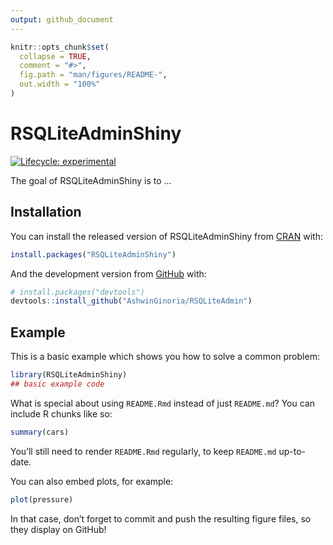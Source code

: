 ```yaml
---
output: github_document
---
```


<!-- README.md is generated from README.Rmd. Please edit that file -->

```r
knitr::opts_chunk$set(
  collapse = TRUE,
  comment = "#>",
  fig.path = "man/figures/README-",
  out.width = "100%"
)
```

# RSQLiteAdminShiny

<!-- badges: start -->
[![Lifecycle: experimental](https://img.shields.io/badge/lifecycle-experimental-orange.svg)](https://www.tidyverse.org/lifecycle/#experimental)
<!-- badges: end -->

The goal of RSQLiteAdminShiny is to ...

## Installation

You can install the released version of RSQLiteAdminShiny from [CRAN](https://CRAN.R-project.org) with:

``` r
install.packages("RSQLiteAdminShiny")
```

And the development version from [GitHub](https://github.com/AshwinGinoria/RSQLiteAdmin) with:

``` r
# install.packages("devtools")
devtools::install_github("AshwinGinoria/RSQLiteAdmin")
```
## Example

This is a basic example which shows you how to solve a common problem:

```r
library(RSQLiteAdminShiny)
## basic example code
```

What is special about using `README.Rmd` instead of just `README.md`? You can include R chunks like so:

```r
summary(cars)
```

You'll still need to render `README.Rmd` regularly, to keep `README.md` up-to-date.

You can also embed plots, for example:

```r
plot(pressure)
```

In that case, don't forget to commit and push the resulting figure files, so they display on GitHub!
